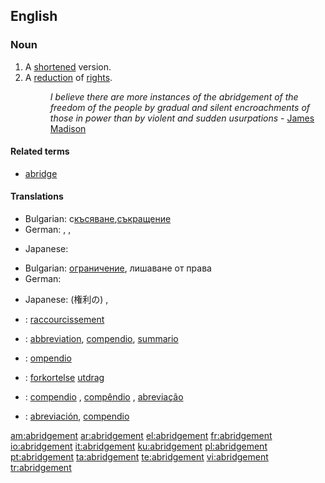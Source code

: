 ==English==

===Noun===
{{en-noun}}

# A [[shortened]] version.
# A [[reduction]] of [[rights]].
#:''I believe there are more instances of the abridgement of the freedom of the people by gradual and silent encroachments of those in power than by violent and sudden usurpations'' - [[w:James Madison|James Madison]]

====Related terms====
* [[abridge]]

====Translations====
{{trans-top|A shortened version.}}
* Bulgarian: с[[късяване]],[[съкращение]]
* German: {{t+|de|Auszug|m}}, {{t+|de|Kurzfassung|f}}, {{t+|de|Kurzform|f}}
{{trans-mid}}
* Japanese: {{t|ja|要約}}
{{trans-bottom}}

{{trans-top|A reduction of rights.}}
* Bulgarian: [[ограничение]], лишаване от права
* German: {{t+|de|Kürzung|f}}
{{trans-mid}}
* Japanese: (権利の) {{t+|ja|縮小}},  {{t|ja|剥奪}}
{{trans-bottom}}

{{checktrans-top}}
* {{ttbc|French}}: [[raccourcissement]]
* {{ttbc|Interlingua}}: [[abbreviation]],  [[compendio]], [[summario]]
* {{ttbc|Italian}}: [[ompendio]]
{{trans-mid}}
* {{ttbc|Norwegian}}: [[forkortelse]]  {{c}} [[utdrag]] {{n}}
* {{ttbc|Portuguese}}: [[compendio]] {{m}}, [[compêndio]] {{m}}, [[abreviação]] {{f}}
* {{ttbc|Spanish}}: [[abreviación]], [[compendio]] {{m}}
{{trans-bottom}}

[[am:abridgement]]
[[ar:abridgement]]
[[el:abridgement]]
[[fr:abridgement]]
[[io:abridgement]]
[[it:abridgement]]
[[ku:abridgement]]
[[pl:abridgement]]
[[pt:abridgement]]
[[ta:abridgement]]
[[te:abridgement]]
[[vi:abridgement]]
[[tr:abridgement]]